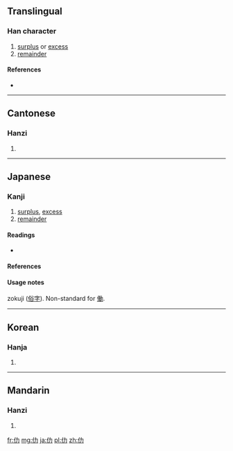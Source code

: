 {{also|働}}
==Translingual==

===Han character===
{{Han char|rn=9|rad=人|as=02|sn=4|four=2422<sub>7</sub>|canj=人大尸 (OKS)}}

# [[surplus]] or [[excess]]
# [[remainder]]

====References====
* {{Han ref|kx=0091.100|dkj=00350|dj=0193.020|hdz=10110.020|uh=4EC2|ud=20162|bh=C952|bd=51538}}

----

==Cantonese==

===Hanzi===
{{yue-hanzi|jyut=|y=lak6}}

# {{defn|lang=yue|sort=人02}}

----

==Japanese==
{{ja-see-also|働}}

===Kanji===
{{ja-kanji|grade=uc|rs=人02}}

# [[surplus]], [[excess]]
# [[remainder]]

====Readings====
* {{ja-readings|on=[[ろく]] (roku)|kanon=[[りょく]] (ryoku)|kun=[[はたらく]] (hataraku), [[つとめる]] (tsutomeru)}}

====References====
{{ja-kref
|jis= 503E
|ku= 4830
|shift= 98BC
|euc= D0BE
|freq= ''[[俗字]] (zokuji)''
|nelson= 342
|newnelson= 101
|halpern= 22
|kld= ''not listed''
|heisig= ''not listed''
|tuttle= 2a11.1
}}

====Usage notes====
zokuji ([[俗字]]). Non-standard for [[働]].

----

==Korean==

===Hanja===
{{ko-hanja|hangeul=[[륵]]|rv=reuk|mr=rŭk}}

# {{defn|lang=ko|sort=人02}}

----

==Mandarin==

===Hanzi===
{{cmn-hanzi|pin=[[lè]] ([[le4]])|wg=le<sup>4</sup>}}

# {{defn|lang=cmn|sort=人02}}

[[fr:仂]]
[[mg:仂]]
[[ja:仂]]
[[pl:仂]]
[[zh:仂]]